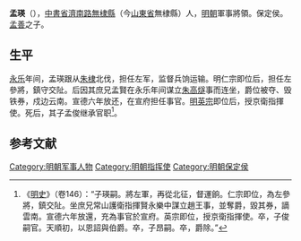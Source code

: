 {{Otheruses|other=名为孟瑛的其他人物|孟瑛 (正統進士)}}

'''孟瑛'''（{{bd|1383年||1445年|catIdx=}}），[[中書省|中書省]][[濟南路|濟南路]][[無棣縣|無棣縣]]（今[[山東省|山東省]]無棣縣）人，[[明朝|明朝]]軍事將領。保定侯。[[孟善|孟善]]之子。

== 生平 ==
[[永乐|永乐]]年间，孟瑛跟从[[朱棣|朱棣]]北伐，担任左军，监督兵饷运输。明仁宗即位后，担任左參將，鎮守交阯。后因其庶兄孟賢在永乐年间谋立[[朱高燧|朱高燧]]事而连坐，爵位被夺、毁铁券，戍边云南。宣德六年放还，在宣府担任事官。[[明英宗|明英宗]]即位后，授京衛指揮使。死后，其子孟俊继承官职<ref>《[[明史|明史]]》（卷146）：“子瑛嗣。將左軍，再從北征，督運餉。仁宗即位，為左參將，鎮交阯。坐庶兄常山護衛指揮賢永樂中謀立趙王事，並奪爵，毀其券，謫雲南。宣德六年放還，充為事官於宣府。英宗即位，授京衛指揮使。卒，子俊嗣官。天順初，以恩詔與伯爵。卒，子昂嗣。卒，爵除。”</ref>。

==参考文献==
{{wikisource|明史/卷146}}
{{reflist}}

{{Authority control}}

{{DEFAULTSORT:}}
[[Category:明朝军事人物|Category:明朝军事人物]]
[[Category:明朝指挥使|Category:明朝指挥使]]
[[Category:明朝保定侯|Category:明朝保定侯]]


{{明朝人物小作品}}